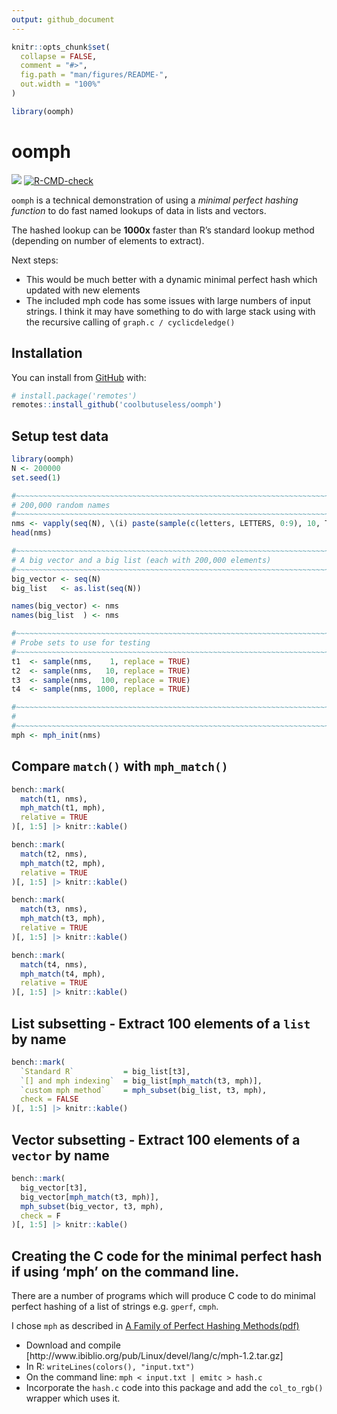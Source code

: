 ```yaml
---
output: github_document
---
```


<!-- README.md is generated from README.Rmd. Please edit that file -->

```r
knitr::opts_chunk$set(
  collapse = FALSE,
  comment = "#>",
  fig.path = "man/figures/README-",
  out.width = "100%"
)

library(oomph)
```

# oomph

<!-- badges: start -->
![](https://img.shields.io/badge/cool-useless-green.svg)
[![R-CMD-check](https://github.com/coolbutuseless/oomph/actions/workflows/R-CMD-check.yaml/badge.svg)](https://github.com/coolbutuseless/oomph-dev/actions/workflows/R-CMD-check.yaml)
<!-- badges: end -->

`oomph` is a technical demonstration of using a *minimal perfect hashing function* to do
fast named lookups of data in lists and vectors.

The hashed lookup can be **1000x** faster than R's standard lookup method (depending on 
number of elements to extract).

Next steps:

* This would be much better with a dynamic minimal perfect hash which updated
  with new elements
* The included mph code has some issues with large numbers of input strings.
  I think it may have something to do with large stack using with the
  recursive calling of `graph.c / cyclicdeledge()`


## Installation

You can install from [GitHub](https://github.com/coolbutuseless/oomph) with:

``` r
# install.package('remotes')
remotes::install_github('coolbutuseless/oomph')
```

## Setup test data


```r
library(oomph)
N <- 200000
set.seed(1)

#~~~~~~~~~~~~~~~~~~~~~~~~~~~~~~~~~~~~~~~~~~~~~~~~~~~~~~~~~~~~~~~~~~~~~~~~~~~~
# 200,000 random names
#~~~~~~~~~~~~~~~~~~~~~~~~~~~~~~~~~~~~~~~~~~~~~~~~~~~~~~~~~~~~~~~~~~~~~~~~~~~~
nms <- vapply(seq(N), \(i) paste(sample(c(letters, LETTERS, 0:9), 10, T), collapse = ""), character(1))
head(nms)

#~~~~~~~~~~~~~~~~~~~~~~~~~~~~~~~~~~~~~~~~~~~~~~~~~~~~~~~~~~~~~~~~~~~~~~~~~~~~
# A big vector and a big list (each with 200,000 elements)
#~~~~~~~~~~~~~~~~~~~~~~~~~~~~~~~~~~~~~~~~~~~~~~~~~~~~~~~~~~~~~~~~~~~~~~~~~~~~
big_vector <- seq(N)
big_list   <- as.list(seq(N))

names(big_vector) <- nms
names(big_list  ) <- nms

#~~~~~~~~~~~~~~~~~~~~~~~~~~~~~~~~~~~~~~~~~~~~~~~~~~~~~~~~~~~~~~~~~~~~~~~~~~~~
# Probe sets to use for testing
#~~~~~~~~~~~~~~~~~~~~~~~~~~~~~~~~~~~~~~~~~~~~~~~~~~~~~~~~~~~~~~~~~~~~~~~~~~~~
t1  <- sample(nms,    1, replace = TRUE)
t2  <- sample(nms,   10, replace = TRUE)
t3  <- sample(nms,  100, replace = TRUE)
t4  <- sample(nms, 1000, replace = TRUE)

#~~~~~~~~~~~~~~~~~~~~~~~~~~~~~~~~~~~~~~~~~~~~~~~~~~~~~~~~~~~~~~~~~~~~~~~~~~~~
# 
#~~~~~~~~~~~~~~~~~~~~~~~~~~~~~~~~~~~~~~~~~~~~~~~~~~~~~~~~~~~~~~~~~~~~~~~~~~~~
mph <- mph_init(nms)
```


## Compare `match()` with `mph_match()`


```r
bench::mark(
  match(t1, nms),
  mph_match(t1, mph),
  relative = TRUE
)[, 1:5] |> knitr::kable()

bench::mark(
  match(t2, nms),
  mph_match(t2, mph),
  relative = TRUE
)[, 1:5] |> knitr::kable()

bench::mark(
  match(t3, nms),
  mph_match(t3, mph),
  relative = TRUE
)[, 1:5] |> knitr::kable()

bench::mark(
  match(t4, nms),
  mph_match(t4, mph),
  relative = TRUE
)[, 1:5] |> knitr::kable()
```



## List subsetting - Extract 100 elements of a `list` by name

```r
bench::mark(
  `Standard R`           = big_list[t3],
  `[] and mph indexing`  = big_list[mph_match(t3, mph)],
  `custom mph method`    = mph_subset(big_list, t3, mph),
  check = FALSE
)[, 1:5] |> knitr::kable()
```



## Vector subsetting - Extract 100 elements of a `vector` by name

```r
bench::mark(
  big_vector[t3],
  big_vector[mph_match(t3, mph)],
  mph_subset(big_vector, t3, mph),
  check = F
)[, 1:5] |> knitr::kable()
```



## Creating the C code for the minimal perfect hash if using 'mph' on the command line.

There are a number of programs which will produce C code to
do minimal perfect hashing of a list of strings e.g. `gperf`, `cmph`.

I chose `mph` as described in [A Family of Perfect Hashing Methods(pdf)](https://staff.itee.uq.edu.au/havas/TR0242.pdf)

* Download and compile [http://www.ibiblio.org/pub/Linux/devel/lang/c/mph-1.2.tar.gz]
* In R: `writeLines(colors(), "input.txt")`
* On the command line:  `mph < input.txt | emitc > hash.c`
* Incorporate the `hash.c` code into this package and add the `col_to_rgb()` wrapper
  which uses it.



